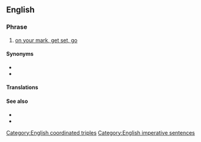 ==English==

===Phrase===
{{head|en|phrase}}

# {{lb|en|sports}} [[on your mark, get set, go]]

====Synonyms====
* {{l|en|on your mark, get set, go}}
* {{l|en|ready, steady, go}}

====Translations====
{{trans-see|on your mark, get set, go}}

====See also====
* {{l|en|lights, camera, action}}
* {{l|en|ready, aim, fire}}

[[Category:English coordinated triples]]
[[Category:English imperative sentences]]